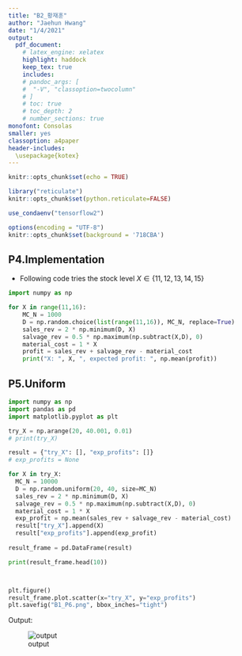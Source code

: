 ```yaml
---
title: "B2_황재훈"
author: "Jaehun Hwang"
date: "1/4/2021"
output:   
  pdf_document:  
    # latex_engine: xelatex
    highlight: haddock  
    keep_tex: true  
    includes:
    # pandoc_args: [
    #  "-V", "classoption=twocolumn"
    # ]
    # toc: true   
    # toc_depth: 2  
    # number_sections: true  
monofont: Consolas
smaller: yes
classoption: a4paper
header-includes:
  \usepackage{kotex}
---
```


```r
knitr::opts_chunk$set(echo = TRUE)

library("reticulate")
knitr::opts_chunk$set(python.reticulate=FALSE)

use_condaenv("tensorflow2")

options(encoding = "UTF-8")
knitr::opts_chunk$set(background = '718CBA')
```

## P4.Implementation

- Following code tries the stock level $X \in \{11,12,13,14,15\}$

```python
import numpy as np

for X in range(11,16):
    MC_N = 1000
    D = np.random.choice(list(range(11,16)), MC_N, replace=True)
    sales_rev = 2 * np.minimum(D, X)
    salvage_rev = 0.5 * np.maximum(np.subtract(X,D), 0)
    material_cost = 1 * X
    profit = sales_rev + salvage_rev - material_cost
    print("X: ", X, ", expected profit: ", np.mean(profit))
```

\newpage

## P5.Uniform

```python
import numpy as np
import pandas as pd
import matplotlib.pyplot as plt

try_X = np.arange(20, 40.001, 0.01)
# print(try_X)

result = {"try_X": [], "exp_profits": []}
# exp_profits = None

for X in try_X:
  MC_N = 10000
  D = np.random.uniform(20, 40, size=MC_N)
  sales_rev = 2 * np.minimum(D, X)
  salvage_rev = 0.5 * np.maximum(np.subtract(X,D), 0)
  material_cost = 1 * X
  exp_profit = np.mean(sales_rev + salvage_rev - material_cost)
  result["try_X"].append(X)
  result["exp_profits"].append(exp_profit)
    
result_frame = pd.DataFrame(result) 

print(result_frame.head(10))



plt.figure()
result_frame.plot.scatter(x="try_X", y="exp_profits")
plt.savefig("B1_P6.png", bbox_inches="tight")

```

Output:

![output](B1_P6.png)


